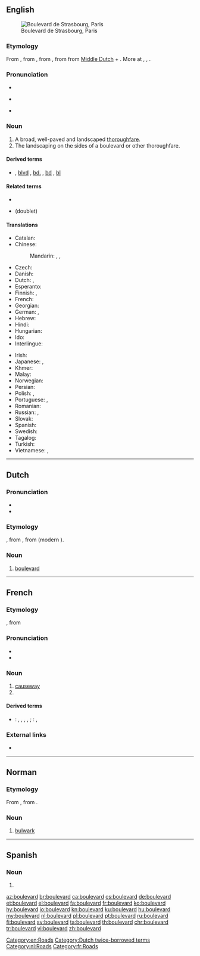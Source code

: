 {{also|Boulevard}}
==English==
[[Image:Paris boulevard de strasbourg.jpg|thumb|Boulevard de Strasbourg, Paris]]

===Etymology===
From {{etyl|fr|en}} {{m|fr|boulevard}}, from {{etyl|frm|en}} {{m|frm|boulevard}}, from {{etyl|fro|en}} {{m|fro|bollevart||promenade, avenue, rampart}}, from {{etyl|dum|en}} {{m|dum|bollewerc|bollewerc, bolwerc|[[bulwark]], [[bastion]]}} from [[Middle Dutch]] {{m|dum|bole|bole, bolle|bole, plank}} + {{m|dum|werk||work, construction}}. More at {{m|en|bole}}, {{m|en|work}}, {{m|en|bulwark}}.

===Pronunciation===
* {{audio|en-ca-boulevard.ogg|Audio (CA)|lang=en}}
* {{a|RP}} {{IPA|/ˈbuː.ləˌvɑː(ɹ)d/|lang=en}}
* {{a|US|CA}} {{IPA|/ˈbʊləvɑɹd/|lang=en}}

===Noun===
{{en-noun}}

# A broad, well-paved and landscaped [[thoroughfare]].
# The landscaping on the sides of a boulevard or other thoroughfare.

====Derived terms====
* {{sense|abbreviation}} {{l|en|blvd.}} , [[blvd]] , [[bd.]] , [[bd]] , [[bl]]

====Related terms====
* {{l|en|boulevardier}}
* {{l|en|bulwark}} (doublet)

====Translations====
{{trans-top|broad, landscaped thoroughfare}}
* Catalan: {{t|ca|bulevard|m}}
* Chinese:
*: Mandarin: {{t+|cmn|林蔭大道|sc=Hani}}, {{t+|cmn|林荫大道|tr=línyīndàdào|sc=Hani}}, {{t+|cmn|大道|tr=dàdào|sc=Hani}}
* Czech: {{t+|cs|bulvár|m}}
* Danish: {{t|da|boulevard|c}}
* Dutch: {{t|nl|hoofdweg|m}}, {{t+|nl|boulevard|m}}
* Esperanto: {{t|eo|bulvardo}}
* Finnish: {{t+|fi|bulevardi}}, {{t+|fi|puistokatu}}
* French: {{t+|fr|boulevard|m}}
* Georgian: {{t|ka|ბულვარი|sc=Geor}}
* German: {{t+|de|Boulevard|m}}, {{t|de|Prachtstraße|f}}
* Hebrew: {{t|he|שדרה|f|tr=shdera}}
* Hindi: {{t+|hi|मार्ग|m|tr=mārg}}
* Hungarian: {{t+|hu|körút}}
* Ido: {{t+|io|bulvardo}}
* Interlingue: {{t|ie|bulevard}}
{{trans-mid}}
* Irish: {{t|ga|búlbhard|m}}
* Japanese: {{t|ja|大通り|tr=おおどおり, ōdōri}}, {{t|ja|ブールバード|tr=būrubādo}}
* Khmer: {{t|km|មហាវិថី|sc=Khmr|tr=mɔhaa vi’tʰǝy}}
* Malay: {{t|ms|boulevard}}
* Norwegian: {{t|no|bulevard}}
* Persian: {{t+|fa|بولوار|tr=bulvâr|sc=fa-Arab}}
* Polish: {{t+|pl|bulwar|m}}, {{t+|pl|aleja|f}}
* Portuguese: {{t+|pt|alameda|f}} {{qualifier|Brazil}}, {{t+|pt|bulevar|m}}
* Romanian: {{t+|ro|bulevard|n}}
* Russian: {{t+|ru|бульва́р|m}}, {{t+|ru|проспе́кт|m}}
* Slovak: {{t+|sk|bulvár|m}}
* Spanish: {{t+|es|bulevar|m}}
* Swedish: {{t|sv|bulevard}}
* Tagalog: {{t|tl|bulebar}}
* Turkish: {{t+|tr|bulvar}}
* Vietnamese: {{t+|vi|đại lộ}}, {{t|vi|đường lớn}}
{{trans-bottom}}

[[Category:en:Roads]]

----

==Dutch==

===Pronunciation===
* {{audio|Nl-boulevard.ogg|Audio|lang=nl}}
* {{hyphenation|bou|le|vard|lang=nl}}

===Etymology===
{{bor|nl|fr|boulevard}}, from {{der|nl|frm|bolevard}}, from {{der|nl|dum|bolwerc}} (modern {{cog|nl|bolwerk}}).

===Noun===
{{nl-noun|m|-s|boulevardje}}

# [[#English|boulevard]]

[[Category:Dutch twice-borrowed terms]]
[[Category:nl:Roads]]

----

==French==

===Etymology===
{{etyl|frm|fr}} {{m|frm|bolevard}}<!--Rabellais, 1534-->, from {{etyl|dum|fr}} {{m|dum|bolwerc||bulwark, bastion}}

===Pronunciation===
* {{IPA|/bul.vaʁ/|lang=fr}}
* {{audio|Fr-boulevard.ogg|audio|lang=fr}}

===Noun===
{{fr-noun|m}}

# [[causeway]]
# {{l|en|boulevard}}

====Derived terms====
* {{sense|abbreviation}} {{qualifier|Europe}}: {{l|fr|bd}}, {{l|fr|Bd}}, {{l|fr|bld}}, {{l|fr|brd}}, {{l|fr|bvd}}; {{qualifier|Québec}}: {{l|fr|boul.}}, {{l|fr|boul}}

===External links===
* {{R:TLFi}}

[[Category:fr:Roads]]

----

==Norman==

===Etymology===
From {{etyl|fro|nrf}} {{m|fro|bollevart||promenade, avenue, rampart}}, from {{etyl|dum|nrf}}.

===Noun===
{{nrf-noun|m}}

# {{lb|nrf|Jersey}} [[bulwark]]

----

==Spanish==

===Noun===
{{es-noun|m}}

# {{l|en|boulevard}}

[[az:boulevard]]
[[br:boulevard]]
[[ca:boulevard]]
[[cs:boulevard]]
[[de:boulevard]]
[[et:boulevard]]
[[el:boulevard]]
[[fa:boulevard]]
[[fr:boulevard]]
[[ko:boulevard]]
[[hy:boulevard]]
[[io:boulevard]]
[[kn:boulevard]]
[[ku:boulevard]]
[[hu:boulevard]]
[[my:boulevard]]
[[nl:boulevard]]
[[pl:boulevard]]
[[pt:boulevard]]
[[ru:boulevard]]
[[fi:boulevard]]
[[sv:boulevard]]
[[ta:boulevard]]
[[th:boulevard]]
[[chr:boulevard]]
[[tr:boulevard]]
[[vi:boulevard]]
[[zh:boulevard]]
